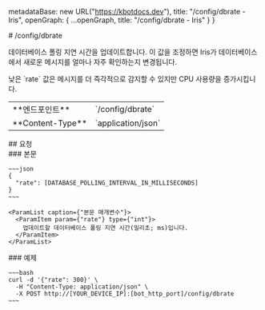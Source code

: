 
  metadataBase: new URL("https://kbotdocs.dev"),
  title: "/config/dbrate - Iris",
  openGraph: {
    ...openGraph,
    title: "/config/dbrate - Iris"
  }
}

<Section>
  # /config/dbrate

  데이터베이스 폴링 지연 시간을 업데이트합니다. 이 값을 조정하면 Iris가 데이터베이스에서 새로운 메시지를 얼마나 자주 확인하는지 변경됩니다.

  <Noti type="warning">
    낮은 `rate` 값은 메시지를 더 즉각적으로 감지할 수 있지만 CPU 사용량을 증가시킵니다.
  </Noti>

  <Table>
    <colgroup>
      <col width={"200px"}/>
      <col/>
    </colgroup>
    <Tbody>
      <Tr>
        <Td><span className={"text-sm"}>**엔드포인트**</span></Td>
        <Td>
          <Endpoint method={"POST"}>`/config/dbrate`</Endpoint>
        </Td>
      </Tr>
      <Tr>
        <Td><span className={"text-sm"}>**Content-Type**</span></Td>
        <Td>
          `application/json`
        </Td>
      </Tr>
    </Tbody>
  </Table>
</Section>
<Section>
  ## 요청

  <Section>
    ### 본문

    ~~~json
    {
      "rate": [DATABASE_POLLING_INTERVAL_IN_MILLISECONDS]
    }
    ~~~

    <ParamList caption={"본문 매개변수"}>
      <ParamItem param={"rate"} type={"int"}>
        업데이트할 데이터베이스 폴링 지연 시간(밀리초; ms)입니다.
      </ParamItem>
    </ParamList>
  </Section>
  <Section>
    ### 예제

    ~~~bash
    curl -d '{"rate": 300}' \
      -H "Content-Type: application/json" \
      -X POST http://[YOUR_DEVICE_IP]:[bot_http_port]/config/dbrate
    ~~~
  </Section>
</Section>